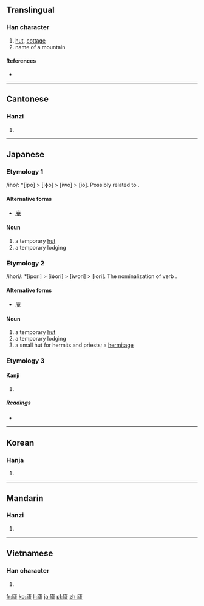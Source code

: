 {{also|庐|廬}}
==Translingual==

===Han character===
{{Han char|rn=53|rad=广|as=16|sn=19|four=0021<sub>7</sub>|canj=戈卜心廿 (IYPT)}}

# [[hut]], [[cottage]]
# name of a mountain

====References====
* {{Han ref|kx=0352.050|dkj=09535|dj=0665.200|hdz=20907.190|uh=5EEC|ud=24300|bh=C366|bd=50022}}

----

==Cantonese==

===Hanzi===
{{yue-hanzi|jyut=|y=lou4|sim=庐}}

# {{defn|Cantonese|sort=广16}}

----

==Japanese==

===Etymology 1===
/iho/: *[ipo] > [iɸo] > [iwo] > [io]. Possibly related to {{term|家|ie|house}}.

====Alternative forms====
* [[庵]]

====Noun====
{{ja-noun|k|hira=いお|hhira=いほ|rom=io}}

# a temporary [[hut]]
# a temporary lodging

===Etymology 2===
/ihori/: *[ipori] > [iɸori] > [iwori] > [iori]. The nominalization of verb {{term|庵る|ioru}}.

====Alternative forms====
* [[庵]]

====Noun====
{{ja-noun|k|hira=いおり|hhira=いほり|rom=iori}}

# a temporary [[hut]]
# a temporary lodging
# a small hut for hermits and priests; a [[hermitage]]


===Etymology 3===
====Kanji====
{{ja-kanji|grade=|rs=广16}}

# {{defn|Japanese|sort=广16}}

=====Readings=====
* {{ja-readings|on=[[りょ]] (ryo), [[ろ]] (ro)|kun=[[いおり]] (iori), [[いえ]] (ie)}}

----

==Korean==

===Hanja===
{{ko-hanja|hangeul=려|rv=ryeo|mr=ryŏ}}

# {{defn|Korean|sort=广16}}

----

==Mandarin==

===Hanzi===
{{cmn-hanzi|sim=庐|pin=[[lú]] ([[lu2]])|wg=lu<sup>2</sup>}}

# {{defn|Mandarin|sort=广16}}

----

==Vietnamese==

===Han character===
{{vi-hantu|[[lư]]|rs=广16}}

# {{defn|Vietnamese|sort=广16}}

[[fr:廬]]
[[ko:廬]]
[[li:廬]]
[[ja:廬]]
[[pl:廬]]
[[zh:廬]]